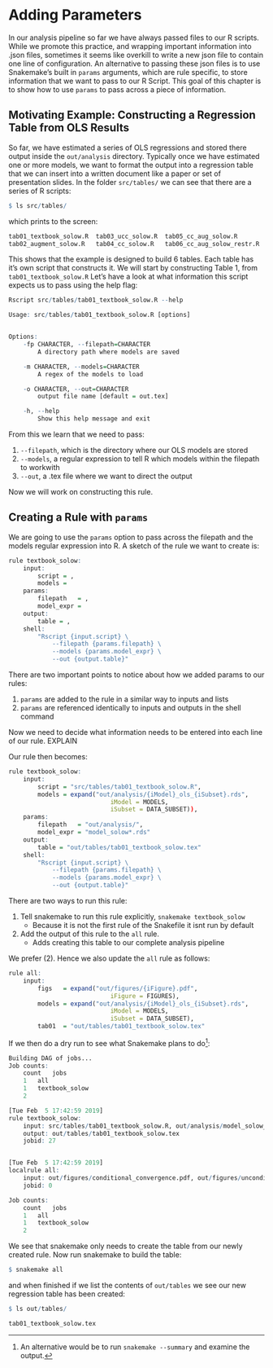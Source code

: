 # Adding Parameters

In our analysis pipeline so far we have always passed files to our R scripts.
While we promote this practice, and wrapping important information into .json files,
    sometimes it seems like overkill to write a new json file to contain one line of configuration.
An alternative to passing these json files is to use Snakemake's built in
    `params` arguments, which are rule specific,
    to store information that we want to pass to our R Script.
This goal of this chapter is to show how to use `params` to pass across a piece of information.

## Motivating Example: Constructing a Regression Table from OLS Results

So far, we have estimated a series of OLS regressions and stored there output inside the `out/analysis` directory.
Typically once we have estimated one or more models, we want to format the output into a regression table that we can insert into a written document like a paper or set of presentation slides.
In the folder `src/tables/` we can see that there are a series of R scripts:
```r
$ ls src/tables/
```
which prints to the screen:
```r
tab01_textbook_solow.R  tab03_ucc_solow.R  tab05_cc_aug_solow.R
tab02_augment_solow.R   tab04_cc_solow.R   tab06_cc_aug_solow_restr.R
```
This shows that the example is designed to build 6 tables.
Each table has it's own script that constructs it.
We will start by constructing Table 1, from `tab01_textbook_solow.R`
Let's have a look at what information this script expects us to pass using the help flag:

```r
Rscript src/tables/tab01_textbook_solow.R --help
```
```r
Usage: src/tables/tab01_textbook_solow.R [options]


Options:
	-fp CHARACTER, --filepath=CHARACTER
		A directory path where models are saved

	-m CHARACTER, --models=CHARACTER
		A regex of the models to load

	-o CHARACTER, --out=CHARACTER
		output file name [default = out.tex]

	-h, --help
		Show this help message and exit
```

From this we learn that we need to pass:

1. `--filepath`, which is the directory where our OLS models are stored
2. `--models`, a regular expression to tell R which models within the filepath to workwith
3. `--out`, a .tex file where we want to direct the output

Now we will work on constructing this rule.

## Creating a Rule with `params`

We are going to use the `params` option to pass across the filepath and the models regular expression into R.
A sketch of the rule we want to create is:

```r
rule textbook_solow:
    input:
        script = ,
        models =
    params:
        filepath   = ,
        model_expr =
    output:
        table = ,
    shell:
        "Rscript {input.script} \
            --filepath {params.filepath} \
            --models {params.model_expr} \
            --out {output.table}"
```

There are two important points to notice about how we added params to our rules:

1. `params` are added to the rule in a similar way to inputs and lists
2. `params` are referenced identically to inputs and outputs in the shell command

Now we need to decide what information needs to be entered into each line of our rule.
EXPLAIN

Our rule then becomes:

```r
rule textbook_solow:
    input:
        script = "src/tables/tab01_textbook_solow.R",
        models = expand("out/analysis/{iModel}_ols_{iSubset}.rds",
                            iModel = MODELS,
                            iSubset = DATA_SUBSET)),
    params:
        filepath   = "out/analysis/",
        model_expr = "model_solow*.rds"
    output:
        table = "out/tables/tab01_textbook_solow.tex"
    shell:
        "Rscript {input.script} \
            --filepath {params.filepath} \
            --models {params.model_expr} \
            --out {output.table}"
```

There are two ways to run this rule:

1. Tell snakemake to run this rule explicitly, `snakemake textbook_solow`
    * Because it is not the first rule of the Snakefile it isnt run by default
2. Add the output of this rule to the `all` rule.
    * Adds creating this table to our complete analysis pipeline

We prefer (2).
Hence we also update the `all` rule as follows:

```r
rule all:
    input:
        figs   = expand("out/figures/{iFigure}.pdf",
                            iFigure = FIGURES),
        models = expand("out/analysis/{iModel}_ols_{iSubset}.rds",
                            iModel = MODELS,
                            iSubset = DATA_SUBSET),
        tab01  = "out/tables/tab01_textbook_solow.tex"
```

If we then do a dry run to see what Snakemake plans to do^[
    An alternative would be to run `snakemake --summary` and examine the output.
]:

```r
Building DAG of jobs...
Job counts:
	count	jobs
	1	all
	1	textbook_solow
	2

[Tue Feb  5 17:42:59 2019]
rule textbook_solow:
    input: src/tables/tab01_textbook_solow.R, out/analysis/model_solow_ols_subset_oecd.rds, out/analysis/model_solow_ols_subset_nonoil.rds, out/analysis/model_solow_ols_subset_intermediate.rds, out/analysis/model_aug_cc_restr_ols_subset_oecd.rds, out/analysis/model_aug_cc_restr_ols_subset_nonoil.rds, out/analysis/model_aug_cc_restr_ols_subset_intermediate.rds, out/analysis/model_solow_restr_ols_subset_oecd.rds, out/analysis/model_solow_restr_ols_subset_nonoil.rds, out/analysis/model_solow_restr_ols_subset_intermediate.rds, out/analysis/model_cc_ols_subset_oecd.rds, out/analysis/model_cc_ols_subset_nonoil.rds, out/analysis/model_cc_ols_subset_intermediate.rds, out/analysis/model_ucc_ols_subset_oecd.rds, out/analysis/model_ucc_ols_subset_nonoil.rds, out/analysis/model_ucc_ols_subset_intermediate.rds, out/analysis/model_aug_solow_restr_ols_subset_oecd.rds, out/analysis/model_aug_solow_restr_ols_subset_nonoil.rds, out/analysis/model_aug_solow_restr_ols_subset_intermediate.rds, out/analysis/model_aug_cc_ols_subset_oecd.rds, out/analysis/model_aug_cc_ols_subset_nonoil.rds, out/analysis/model_aug_cc_ols_subset_intermediate.rds, out/analysis/model_aug_solow_ols_subset_oecd.rds, out/analysis/model_aug_solow_ols_subset_nonoil.rds, out/analysis/model_aug_solow_ols_subset_intermediate.rds
    output: out/tables/tab01_textbook_solow.tex
    jobid: 27


[Tue Feb  5 17:42:59 2019]
localrule all:
    input: out/figures/conditional_convergence.pdf, out/figures/unconditional_convergence.pdf, out/figures/aug_conditional_convergence.pdf, out/analysis/model_solow_ols_subset_oecd.rds, out/analysis/model_solow_ols_subset_nonoil.rds, out/analysis/model_solow_ols_subset_intermediate.rds, out/analysis/model_aug_cc_restr_ols_subset_oecd.rds, out/analysis/model_aug_cc_restr_ols_subset_nonoil.rds, out/analysis/model_aug_cc_restr_ols_subset_intermediate.rds, out/analysis/model_solow_restr_ols_subset_oecd.rds, out/analysis/model_solow_restr_ols_subset_nonoil.rds, out/analysis/model_solow_restr_ols_subset_intermediate.rds, out/analysis/model_cc_ols_subset_oecd.rds, out/analysis/model_cc_ols_subset_nonoil.rds, out/analysis/model_cc_ols_subset_intermediate.rds, out/analysis/model_ucc_ols_subset_oecd.rds, out/analysis/model_ucc_ols_subset_nonoil.rds, out/analysis/model_ucc_ols_subset_intermediate.rds, out/analysis/model_aug_solow_restr_ols_subset_oecd.rds, out/analysis/model_aug_solow_restr_ols_subset_nonoil.rds, out/analysis/model_aug_solow_restr_ols_subset_intermediate.rds, out/analysis/model_aug_cc_ols_subset_oecd.rds, out/analysis/model_aug_cc_ols_subset_nonoil.rds, out/analysis/model_aug_cc_ols_subset_intermediate.rds, out/analysis/model_aug_solow_ols_subset_oecd.rds, out/analysis/model_aug_solow_ols_subset_nonoil.rds, out/analysis/model_aug_solow_ols_subset_intermediate.rds, out/tables/tab01_textbook_solow.tex
    jobid: 0

Job counts:
	count	jobs
	1	all
	1	textbook_solow
	2
```
We see that snakemake only needs to create the table from our newly created rule.
Now run snakemake to build the table:
```r
$ snakemake all
```
and when finished if we list the contents of `out/tables` we see our new regression table has been created:
```r
$ ls out/tables/
```
```r
tab01_textbook_solow.tex
```
